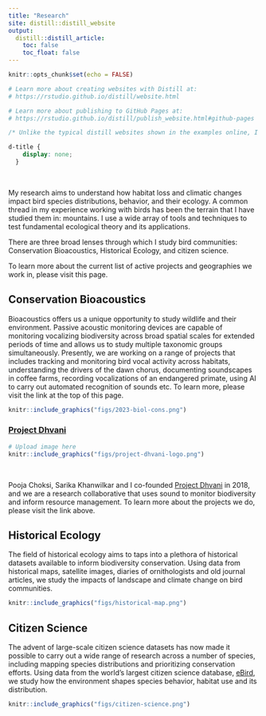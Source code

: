 ```yaml
---
title: "Research"
site: distill::distill_website
output:
  distill::distill_article:
    toc: false
    toc_float: false
---
```


```r
knitr::opts_chunk$set(echo = FALSE)

# Learn more about creating websites with Distill at:
# https://rstudio.github.io/distill/website.html

# Learn more about publishing to GitHub Pages at:
# https://rstudio.github.io/distill/publish_website.html#github-pages
```

```css
/* Unlike the typical distill websites shown in the examples online, I did not want a title YAML/text in the beginning and the first thing I wanted was an image. So this function below, borrowed from a google search, gets rid of the requirement of a title & uses css to do the same. You can delete this code chunk if you want to include a title in your website */

d-title {
    display: none;
  }
```

<p style="color: white">.  </p> 

My research aims to understand how habitat loss and climatic changes impact bird species distributions, behavior, and their ecology. A common thread in my experience working with birds has been the terrain that I have studied them in: mountains. I use a wide array of tools and techniques to test fundamental ecological theory and its applications.  

There are three broad lenses through which I study bird communities: Conservation Bioacoustics, Historical Ecology, and citizen science.   

To learn more about the current list of active projects and geographies we work in, please visit this page. 

## Conservation Bioacoustics  

Bioacoustics offers us a unique opportunity to study wildlife and their environment. Passive acoustic monitoring devices are capable of monitoring vocalizing biodiversity across broad spatial scales for extended periods of time and allows us to study multiple taxonomic groups simultaneously. Presently, we are working on a range of projects that includes tracking and monitoring bird vocal activity across habitats, understanding the drivers of the dawn chorus, documenting soundscapes in coffee farms, recording vocalizations of an endangered primate, using AI to carry out automated recognition of sounds etc. To learn more, please visit the link at the top of this page.  

```r

knitr::include_graphics("figs/2023-biol-cons.png")
```

### [Project Dhvani](http://projectdhvani.weebly.com/)  

::: {.floatting}
```r

# Upload image here 
knitr::include_graphics("figs/project-dhvani-logo.png")
```
<p style="color: white">.  </p>

Pooja Choksi, Sarika Khanwilkar and I co-founded [Project Dhvani](http://projectdhvani.weebly.com/) in 2018, and we are a research collaborative that uses sound to monitor biodiversity and inform resource management. To learn more about the projects we do, please visit the link above.
:::
     
## Historical Ecology  

The field of historical ecology aims to taps into a plethora of historical datasets available to inform biodiversity conservation. Using data from historical maps, satellite images, diaries of ornithologists and old journal articles, we study the impacts of landscape and climate change on bird communities.

```r

knitr::include_graphics("figs/historical-map.png")
```

## Citizen Science  

The advent of large-scale citizen science datasets has now made it possible to carry out a wide range of research across a number of species, including mapping species distributions and prioritizing conservation efforts. Using data from the world's largest citizen science database, [eBird](https://ebird.org/home), we study how the environment shapes species behavior, habitat use and its distribution.   

```r

knitr::include_graphics("figs/citizen-science.png")
```

